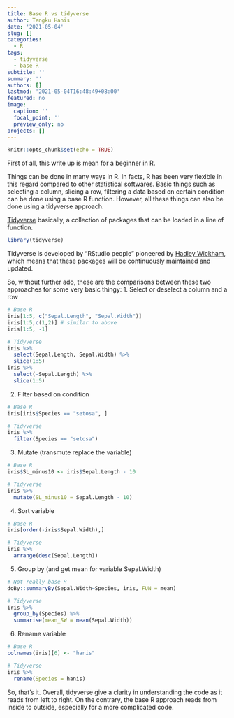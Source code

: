 ```yaml
---
title: Base R vs tidyverse
author: Tengku Hanis
date: '2021-05-04'
slug: []
categories:
  - R
tags:
  - tidyverse
  - base R
subtitle: ''
summary: ''
authors: []
lastmod: '2021-05-04T16:48:49+08:00'
featured: no
image:
  caption: ''
  focal_point: ''
  preview_only: no
projects: []
---
```


```r
knitr::opts_chunk$set(echo = TRUE)
```

First of all, this write up is mean for a beginner in R. 

Things can be done in many ways in R. In facts, R has been very flexible in this regard compared to other statistical softwares. Basic things such as selecting a column, slicing a row, filtering a data based on certain condition can be done using a base R function. However, all these things can also be done using a tidyverse approach. 

[Tidyverse](https://www.tidyverse.org/) basically, a collection of packages that can be loaded in a line of function. 

```r
library(tidyverse)
```

Tidyverse is developed by "RStudio people" pioneered  by [Hadley Wickham](http://hadley.nz/), which means that these packages will be continuously maintained and updated. 

So, without further ado, these are the comparisons between these two approaches for some very basic thingy: 
1. Select or deselect a column and a row
```r
# Base R
iris[1:5, c("Sepal.Length", "Sepal.Width")]
iris[1:5,c(1,2)] # similar to above
iris[1:5, -1]

# Tidyverse
iris %>% 
  select(Sepal.Length, Sepal.Width) %>% 
  slice(1:5)
iris %>% 
  select(-Sepal.Length) %>% 
  slice(1:5)
```

2. Filter based on condition
```r
# Base R
iris[iris$Species == "setosa", ]

# Tidyverse
iris %>% 
  filter(Species == "setosa")
```

3. Mutate (transmute replace the variable)
```r
# Base R
iris$SL_minus10 <- iris$Sepal.Length - 10

# Tidyverse
iris %>% 
  mutate(SL_minus10 = Sepal.Length - 10)
```

4. Sort variable
```r
# Base R
iris[order(-iris$Sepal.Width),]

# Tidyverse
iris %>% 
  arrange(desc(Sepal.Length))
```
5. Group by (and get mean for variable Sepal.Width)
```r
# Not really base R
doBy::summaryBy(Sepal.Width~Species, iris, FUN = mean) 

# Tidyverse
iris %>% 
  group_by(Species) %>% 
  summarise(mean_SW = mean(Sepal.Width))
```

6. Rename variable
```r
# Base R
colnames(iris)[6] <- "hanis"

# Tidyverse
iris %>% 
  rename(Species = hanis)
```

So, that's it. Overall, tidyverse give a clarity in understanding the code as it reads from left to right. On the contrary, the base R approach reads from inside to outside, especially for a more complicated code.
